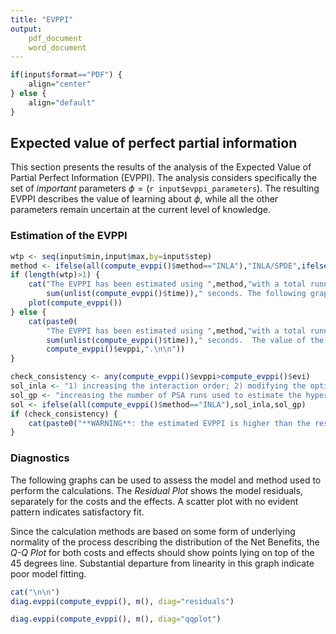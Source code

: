 ```yaml
---
title: "EVPPI"
output: 
	pdf_document
	word_document
---
```

```r
if(input$format=="PDF") {
    align="center"
} else {
    align="default"
}
```

## Expected value of perfect partial information
This section presents the results of the analysis of the Expected Value of Partial Perfect Information (EVPPI). The analysis considers specifically the set of _important_ parameters $\phi=($`r input$evppi_parameters`$)$. The resulting EVPPI describes the value of learning about $\phi$, while all the other parameters remain uncertain at the current level of knowledge.

### Estimation of the EVPPI
```r
wtp <- seq(input$min,input$max,by=input$step)
method <- ifelse(all(compute_evppi()$method=="INLA"),"INLA/SPDE",ifelse(all(compute_evppi()$method=="GAM"),"GAM regression","Gaussian Process regression"))
if (length(wtp)>1) {
    cat("The EVPPI has been estimated using ",method,"with a total running time of ",
        sum(unlist(compute_evppi()$time))," seconds. The following graph shows the EVPPI as a function of the willingness-to-pay $k$.\n\n")
    plot(compute_evppi())
} else {
    cat(paste0(
        "The EVPPI has been estimated using ",method,"with a total running time of ",
        sum(unlist(compute_evppi()$time))," seconds.  The value of the EVPPI for the selected willingness-to-pay $k$ = ",input$value1," is: ",
        compute_evppi()$evppi,".\n\n"))
}

check_consistency <- any(compute_evppi()$evppi>compute_evppi()$evi)
sol_inla <- "1) increasing the interaction order; 2) modifying the options in the mesh control, to improve accuracy of the 'spatial' component estimation; 3) increasing the sample of PSA runs used to perform the estimation."
sol_gp <- "increasing the number of PSA runs used to estimate the hyperparameters of the GP regression model; 2) increasing the sample of PSA runs used to perform the estimation."
sol <- ifelse(all(compute_evppi()$method=="INLA"),sol_inla,sol_gp)
if (check_consistency) {
    cat(paste0("**WARNING**: the estimated EVPPI is higher than the respective value of the EVPI. This is not possible, so the estimation procedure for the EVPPI should be checked carefully (e.g. by assessing the diagnostic plots in the next sub-section)!\n Possible solutions include ",sol))
}

```


### Diagnostics
The following graphs can be used to assess the model and method used to perform the calculations. The _Residual Plot_ shows the model residuals, separately for the costs and the effects. A scatter plot with no evident pattern indicates satisfactory fit. 


Since the calculation methods are based on some form of underlying normality of the process describing the distribution of the Net Benefits, the _Q-Q Plot_ for both costs and effects should show points lying on top of the 45 degrees line. Substantial departure from linearity in this graph indicate poor model fitting.



```r
cat("\n\n")
diag.evppi(compute_evppi(), m(), diag="residuals")
```

```r
diag.evppi(compute_evppi(), m(), diag="qqplot")
```
